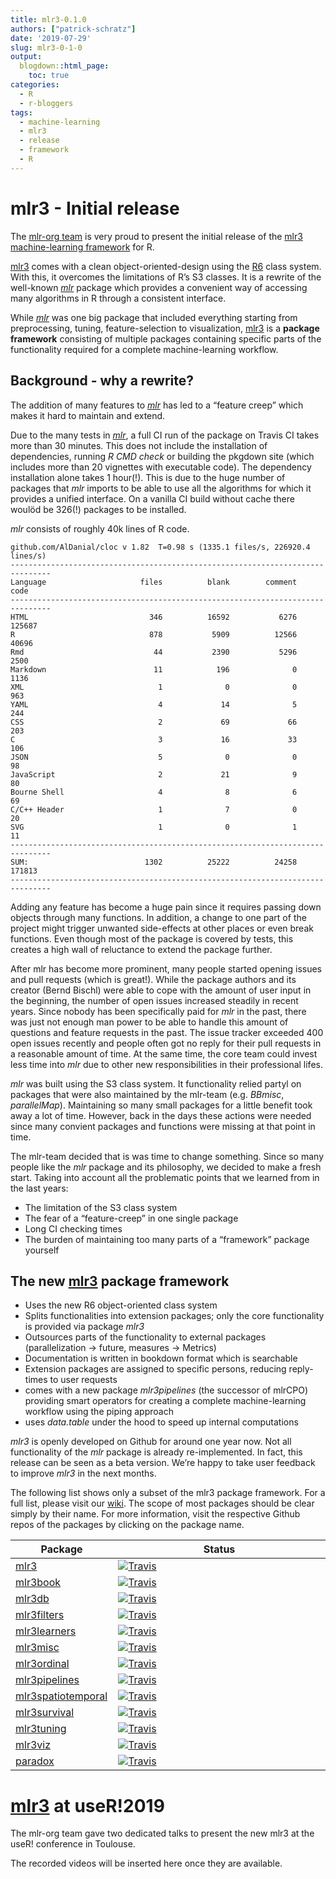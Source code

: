```yaml
---
title: mlr3-0.1.0
authors: ["patrick-schratz"]
date: '2019-07-29'
slug: mlr3-0-1-0
output:
  blogdown::html_page:
    toc: true
categories:
  - R
  - r-bloggers
tags:
  - machine-learning
  - mlr3
  - release
  - framework
  - R
---
```


# mlr3 - Initial release

The [mlr-org team](https://www.notion.so/mlrorg/Developer-Team-and-Contributors-e2a4b78aee1f43a8b830c2ce419e68a9) is very proud to present the initial release of the [mlr3 machine-learning framework](https://github.com/mlr-org/mlr3) for R.

[mlr3](https://github.com/mlr-org/mlr3) comes with a clean object-oriented-design using the [R6](https://github.com/r-lib/R6) class system.
With this, it overcomes the limitations of R's S3 classes.
It is a rewrite of the well-known [_mlr_](https://github.com/mlr-org/mlr) package which provides a convenient way of accessing many algorithms in R through a consistent interface.

While [_mlr_](https://github.com/mlr-org/mlr) was one big package that included everything starting from preprocessing, tuning, feature-selection to visualization, [mlr3](https://github.com/mlr-org/mlr3) is a **package framework** consisting of multiple packages containing specific parts of the functionality required for a complete machine-learning workflow.

## Background - why a rewrite?

The addition of many features to [_mlr_](https://github.com/mlr-org/mlr) has led to a "feature creep" which makes it hard to maintain and extend.  

Due to the many tests in [_mlr_](https://github.com/mlr-org/mlr), a full CI run of the package on Travis CI takes more than 30 minutes.
This does not include the installation of dependencies, running _R CMD check_ or building the pkgdown site (which includes more than 20 vignettes with executable code).
The dependency installation alone takes 1 hour(!).
This is due to the huge number of packages that _mlr_ imports to be able to use all the algorithms for which it provides a unified interface.
On a vanilla CI build without cache there woulöd be 326(!) packages to be installed.

_mlr_ consists of roughly 40k lines of R code.

```
github.com/AlDanial/cloc v 1.82  T=0.98 s (1335.1 files/s, 226920.4 lines/s)
-------------------------------------------------------------------------------
Language                     files          blank        comment           code
-------------------------------------------------------------------------------
HTML                           346          16592           6276         125687
R                              878           5909          12566          40696
Rmd                             44           2390           5296           2500
Markdown                        11            196              0           1136
XML                              1              0              0            963
YAML                             4             14              5            244
CSS                              2             69             66            203
C                                3             16             33            106
JSON                             5              0              0             98
JavaScript                       2             21              9             80
Bourne Shell                     4              8              6             69
C/C++ Header                     1              7              0             20
SVG                              1              0              1             11
-------------------------------------------------------------------------------
SUM:                          1302          25222          24258         171813
-------------------------------------------------------------------------------
```

Adding any feature has become a huge pain since it requires passing down objects through many functions.
In addition, a change to one part of the project might trigger unwanted side-effects at other places or even break functions.
Even though most of the package is covered by tests, this creates a high wall of reluctance to extend the package further.

After mlr has become more prominent, many people started opening issues and pull requests (which is great!). 
While the package authors and its creator (Bernd Bischl) were able to cope with the amount of user input in the beginning, the number of open issues increased steadily in recent years.
Since nobody has been specifically paid for _mlr_ in the past, there was just not enough man power to be able to handle this amount of questions and feature requests in the past.
The issue tracker exceeded 400 open issues recently and people often got no reply for their pull requests in a reasonable amount of time.
At the same time, the core team could invest less time into _mlr_ due to other new responsibilities in their professional lifes.

_mlr_ was built using the S3 class system.
It functionality relied partyl on packages that were also maintained by the mlr-team (e.g. _BBmisc_, _parallelMap_).
Maintaining so many small packages for a little benefit took away a lot of time.
However, back in the days these actions were needed since many convient packages and functions were missing at that point in time.

The mlr-team decided that is was time to change something.
Since so many people like the _mlr_ package and its philosophy, we decided to make a fresh start.
Taking into account all the problematic points that we learned from in the last years:

- The limitation of the S3 class system
- The fear of a "feature-creep" in one single package
- Long CI checking times
- The burden of maintaining too many parts of a "framework" package yourself

## The new [mlr3](https://github.com/mlr-org/mlr3) package framework

- Uses the new R6 object-oriented class system
- Splits functionalities into extension packages; only the core functionality is provided via package _mlr3_
- Outsources parts of the functionality to external packages (parallelization -> future, measures -> Metrics)
- Documentation is written in bookdown format which is searchable
- Extension packages are assigned to specific persons, reducing reply-times to user requests
- comes with a new package _mlr3pipelines_ (the successor of mlrCPO) providing smart operators for creating a complete machine-learning workflow using the piping approach
- uses _data.table_ under the hood to speed up internal computations

_mlr3_ is openly developed on Github for around one year now.
Not all functionality of the _mlr_ package is already re-implemented.
In fact, this release can be seen as a beta version.
We're happy to take user feedback to improve _mlr3_ in the next months.

The following list shows only a subset of the mlr3 package framework.
For a full list, please visit our [wiki](https://github.com/mlr-org/mlr3/wiki/Extension-Packages).
The scope of most packages should be clear simply by their name.
For more information, visit the respective Github repos of the packages by clicking on the package name.

| Package                                                   | Status                                                                                                                  |
| --------------------------------------------------------- | ----------------------------------------------------------------------------------------------------------------------- |
| [mlr3](https://github.com/mlr-org/mlr3)                   | [![Travis](https://travis-ci.org/mlr-org/mlr3.svg?branch=master)](https://travis-ci.org/mlr-org/mlr3)                   |
| [mlr3book](https://github.com/mlr-org/mlr3book)           | [![Travis](https://travis-ci.org/mlr-org/mlr3book.svg?branch=master)](https://travis-ci.org/mlr-org/mlr3book)           |
| [mlr3db](https://github.com/mlr-org/mlr3db)               | [![Travis](https://travis-ci.org/mlr-org/mlr3db.svg?branch=master)](https://travis-ci.org/mlr-org/mlr3db)               |
| [mlr3filters](https://github.com/mlr-org/mlr3featsel)     | [![Travis](https://travis-ci.org/mlr-org/mlr3filters.svg?branch=master)](https://travis-ci.org/mlr-org/mlr3filters)     |
| [mlr3learners](https://github.com/mlr-org/mlr3learners)   | [![Travis](https://travis-ci.org/mlr-org/mlr3learners.svg?branch=master)](https://travis-ci.org/mlr-org/mlr3learners)   |
| [mlr3misc](https://github.com/mlr-org/mlr3misc)           | [![Travis](https://travis-ci.org/mlr-org/mlr3misc.svg?branch=master)](https://travis-ci.org/mlr-org/mlr3misc)           |
| [mlr3ordinal](https://github.com/mlr-org/mlr3ordinal)     | [![Travis](https://travis-ci.org/mlr-org/mlr3ordinal.svg?branch=master)](https://travis-ci.org/mlr-org/mlr3ordinal)     |
| [mlr3pipelines](https://github.com/mlr-org/mlr3pipelines) | [![Travis](https://travis-ci.org/mlr-org/mlr3pipelines.svg?branch=master)](https://travis-ci.org/mlr-org/mlr3pipelines) |
| [mlr3spatiotemporal](https://github.com/mlr-org/mlr3spatiotemporal) | [![Travis](https://travis-ci.org/mlr-org/mlr3spatiotemporal.svg?branch=master)](https://travis-ci.org/mlr-org/mlr3spatiotemporal) |
| [mlr3survival](https://github.com/mlr-org/mlr3survival)   | [![Travis](https://travis-ci.org/mlr-org/mlr3survival.svg?branch=master)](https://travis-ci.org/mlr-org/mlr3survival)   |
| [mlr3tuning](https://github.com/mlr-org/mlr3tuning)       | [![Travis](https://travis-ci.org/mlr-org/mlr3tuning.svg?branch=master)](https://travis-ci.org/mlr-org/mlr3tuning)       |
| [mlr3viz](https://github.com/mlr-org/mlr3viz)             | [![Travis](https://travis-ci.org/mlr-org/mlr3viz.svg?branch=master)](https://travis-ci.org/mlr-org/mlr3viz)             |
| [paradox](https://github.com/mlr-org/paradox)             | [![Travis](https://travis-ci.org/mlr-org/paradox.svg?branch=master)](https://travis-ci.org/mlr-org/paradox)             |

# [mlr3](https://github.com/mlr-org/mlr3) at useR!2019

The mlr-org team gave two dedicated talks to present the new mlr3 at the useR! conference in Toulouse.

The recorded videos will be inserted here once they are available.

